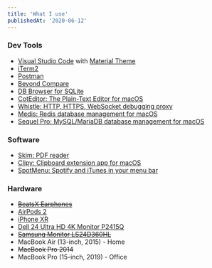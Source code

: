 ```yaml
---
title: 'What I use'
publishedAt: '2020-06-12'
---
```


### Dev Tools

- [Visual Studio Code](https://code.visualstudio.com/) with [Material Theme](https://marketplace.visualstudio.com/items?itemName=Equinusocio.vsc-material-theme)
- [iTerm2](https://www.iterm2.com/)
- [Postman](https://www.getpostman.com/)
- [Beyond Compare](https://www.scootersoftware.com/)
- [DB Browser for SQLite](https://sqlitebrowser.org/)
- [CotEditor: The Plain-Text Editor for macOS](https://coteditor.com/)
- [Whistle: HTTP, HTTPS, WebSocket debugging proxy](https://github.com/avwo/whistle)
- [Medis: Redis database management for macOS](https://github.com/luin/medis)
- [Sequel Pro: MySQL/MariaDB database management for macOS](https://www.sequelpro.com/)

### Software

- [Skim: PDF reader](https://skim-app.sourceforge.io/)
- [Clipy: Clipboard extension app for macOS](https://github.com/Clipy/Clipy)
- [SpotMenu: Spotify and iTunes in your menu bar](https://github.com/kmikiy/SpotMenu)

### Hardware

- ~~[BeatsX Earphones](https://www.apple.com/shop/product/MTH52LL/A/beatsx-earphones-black)~~
- [AirPods 2](https://www.apple.com/airpods/)
- [iPhone XR](https://www.apple.com/iphone-xr/)
- [Dell 24 Ultra HD 4K Monitor P2415Q](https://www.dell.com/en-us/work/shop/dell-24-ultra-hd-4k-monitor-p2415q/apd/210-agnk/monitors-monitor-accessories)
- ~~[Samsung Monitor LS24D360HL](https://www.samsung.com/us/computer/monitors/LS24D360HL/ZA-specs)~~
- MacBook Air (13-inch, 2015) - Home
- ~~MacBook Pro 2014~~
- MacBook Pro (15-inch, 2019) - Office
